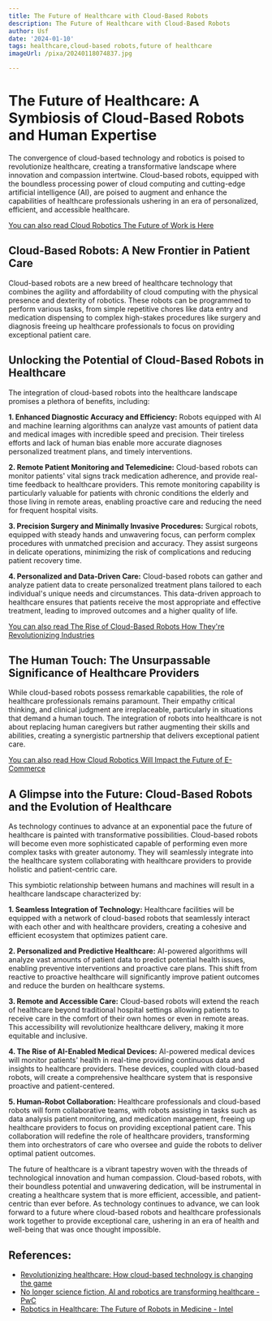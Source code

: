 ```yaml
---
title: The Future of Healthcare with Cloud-Based Robots
description: The Future of Healthcare with Cloud-Based Robots
author: Usf
date: '2024-01-10'
tags: healthcare,cloud-based robots,future of healthcare
imageUrl: /pixa/20240118074837.jpg

---
```

# The Future of Healthcare: A Symbiosis of Cloud-Based Robots and Human Expertise

The  convergence of cloud-based technology  and  robotics is poised to revolutionize healthcare, creating a transformative landscape where  innovation and  compassion intertwine. Cloud-based robots, equipped with the boundless processing power of  cloud computing and cutting-edge artificial intelligence (AI), are poised to  augment and enhance the capabilities of healthcare professionals ushering in  an era of personalized, efficient, and accessible healthcare.

[You  can also read Cloud Robotics The Future of Work is Here](Cloud%20Robotics%20The%20Future%20of%20Work%20is%20Here)


## Cloud-Based Robots: A New Frontier in  Patient Care

Cloud-based robots are a new breed of  healthcare technology that combines the agility and affordability of cloud computing with the physical presence and dexterity of robotics. These robots can be programmed to perform various tasks, from simple repetitive chores like data entry and medication dispensing to complex high-stakes procedures like surgery and diagnosis freeing up healthcare  professionals to focus on  providing exceptional  patient care.

## Unlocking the Potential of Cloud-Based Robots in Healthcare

The integration of cloud-based robots into the healthcare landscape promises a plethora of benefits, including:

**1. Enhanced Diagnostic  Accuracy and Efficiency:** Robots  equipped with AI and machine  learning algorithms can analyze vast amounts of patient  data and medical images with incredible speed and precision. Their tireless efforts  and lack of human bias enable more accurate diagnoses personalized treatment plans, and timely interventions.

**2. Remote Patient Monitoring  and Telemedicine:** Cloud-based robots can monitor patients' vital signs track medication adherence, and provide  real-time feedback to healthcare providers. This remote monitoring capability is particularly valuable for patients with chronic conditions the elderly and those living in remote areas, enabling proactive care and reducing the need for  frequent  hospital visits.

**3. Precision Surgery and  Minimally Invasive Procedures:**  Surgical robots, equipped with steady hands and unwavering focus,  can perform complex procedures  with unmatched precision and accuracy.  They assist surgeons in delicate  operations, minimizing the risk of complications and reducing patient recovery  time.

**4. Personalized and Data-Driven Care:** Cloud-based robots can gather and analyze patient data to create personalized treatment plans tailored to each individual's unique needs and circumstances. This data-driven approach to healthcare  ensures that patients receive the most appropriate and effective treatment, leading to improved outcomes and a higher  quality of life.

[You can also read The Rise of Cloud-Based Robots  How They're Revolutionizing Industries](The%20Rise%20of%20Cloud-Based%20Robots%20How%20They%27re%20Revolutionizing%20Industries)


## The Human Touch:  The Unsurpassable Significance of Healthcare Providers

While cloud-based robots possess  remarkable  capabilities, the role of  healthcare professionals remains paramount.  Their empathy critical thinking, and  clinical judgment are irreplaceable, particularly in  situations that demand a human touch. The integration of  robots into healthcare is not about  replacing human caregivers but rather augmenting their skills and abilities,  creating a synergistic partnership that delivers exceptional patient care.

[You can also  read How Cloud Robotics Will  Impact the Future of E-Commerce](How%20Cloud%20Robotics%20Will%20Impact%20the%20Future%20of%20E-Commerce)


## A Glimpse into the  Future:  Cloud-Based Robots  and  the Evolution of Healthcare

As technology continues to advance at an exponential pace  the future of healthcare is painted with transformative possibilities. Cloud-based robots will become even more sophisticated capable  of performing even more  complex tasks with greater  autonomy. They will seamlessly integrate into the healthcare system collaborating with healthcare providers to provide holistic and patient-centric care.

This symbiotic relationship between humans and machines will result in a healthcare landscape characterized by:

**1. Seamless Integration of  Technology:** Healthcare facilities will be equipped with a network of cloud-based robots that seamlessly interact with each other and with healthcare providers, creating a cohesive and efficient ecosystem that  optimizes patient care.

**2. Personalized and Predictive  Healthcare:** AI-powered algorithms will analyze vast amounts  of patient data to predict potential health issues, enabling preventive interventions and proactive care plans. This shift from reactive to proactive healthcare will significantly improve patient outcomes  and reduce the burden on healthcare systems.

**3. Remote  and Accessible Care:** Cloud-based robots will extend the reach of healthcare beyond traditional hospital settings allowing patients to receive care in the comfort of their own homes or even in remote areas. This accessibility will revolutionize healthcare delivery, making it more equitable and inclusive.

**4. The Rise of AI-Enabled Medical Devices:** AI-powered medical devices will  monitor patients' health in real-time providing continuous data and insights to healthcare providers. These devices, coupled with  cloud-based  robots, will  create a comprehensive healthcare system that is responsive proactive and patient-centered.

**5. Human-Robot Collaboration:**  Healthcare professionals  and cloud-based robots will form collaborative teams, with robots assisting in tasks such as data analysis patient monitoring, and medication management,  freeing up healthcare providers to  focus  on providing exceptional  patient care.  This  collaboration will redefine the role of healthcare providers, transforming them into orchestrators  of care who oversee and guide the robots to deliver optimal patient  outcomes.

The future of  healthcare is a vibrant tapestry woven with the threads of technological innovation and human compassion. Cloud-based  robots,  with  their boundless potential and unwavering dedication, will be instrumental in creating a healthcare system that  is more efficient, accessible, and patient-centric than  ever before.  As technology  continues to advance, we can look forward to a future where cloud-based robots and healthcare  professionals work together to provide exceptional care, ushering in an era  of health and well-being that was once thought impossible.

## References:
- [Revolutionizing healthcare: How cloud-based technology is changing the game](https://www.medicaleconomics.com/view/revolutionizing-healthcare-how-cloud-based-technology-is-changing-the-game)
- [No longer science fiction, AI and robotics are transforming healthcare - PwC](https://www.pwc.com/gx/en/industries/healthcare/publications/ai-robotics-new-health/transforming-healthcare.html)
- [Robotics in Healthcare: The Future of Robots in Medicine - Intel](https://www.intel.com/content/www/us/en/healthcare-it/robotics-in-healthcare.html)
